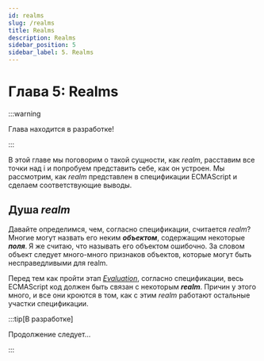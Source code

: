 ```yaml
---
id: realms
slug: /realms
title: Realms
description: Realms
sidebar_position: 5
sidebar_label: 5. Realms
---
```



<ChapterInfo type='formal' complexity='normal' time='?' />

# Глава 5: Realms

:::warning

Глава находится в разработке!

:::

В этой главе мы поговорим о такой сущности, как _realm_, расставим все точки над i и попробуем
представить себе, как он устроен. Мы рассмотрим, как _realm_ представлен в спецификации ECMAScript и
сделаем соответствующие выводы.

## Душа _realm_

Давайте определимся, чем, согласно спецификации, считается _realm_? Многие могут назвать его неким
**_объектом_**, содержащим некоторые **_поля_**. Я же считаю, что называть его объектом ошибочно. За
словом объект следует много-много признаков объектов, которые могут быть несправедливыми для realm.

Перед тем как пройти этап
[_Evaluation_](https://tc39.es/ecma262/multipage/syntax-directed-operations.html#sec-evaluation),
согласно спецификации, весь ECMAScript код должен быть связан с некоторым **_realm_**. Причин у
этого много, и все они кроются в том, как с этим _realm_ работают остальные участки спецификации.

:::tip[В разработке]

Продолжение следует...

:::
